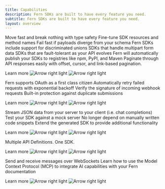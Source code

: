 ```yaml
---
title: Capabilities
description: Fern SDKs are built to have every feature you need. 
subtitle: Fern SDKs are built to have every feature you need. 
layout: overview
---
```


<CardGroup cols={3}>
  <Card title="Strongly Typed" icon="fa-duotone fa-shield-halved">
    Move fast and break nothing with type safety
  </Card>
  <Card title="Idiomatic Method Names" icon="fa-duotone fa-code">
    Fine-tune SDK resources and method names
  </Card>
  <Card title="Schema Validation" icon="fa-duotone fa-check-circle">
    Fail fast if payloads diverge from your schema
  </Card>
  <Card title="Discriminated Unions" icon="fa-duotone fa-code-branch">
    Fern SDKs include support for discriminated unions
  </Card>
  <Card title="Multipart Form Data" icon="fa-duotone fa-upload">
    SDKs that handle multipart form data
  </Card>
  <Card title="Forward Compatibility" icon="fa-duotone fa-arrow-right">
    SDKs that are fault-tolerant as your API evolves
  </Card>
  <Card title="Registry Publishing" icon="fa-duotone fa-box">
    Fern will automatically publish your SDKs to registries like npm, PyPI, and Maven
  </Card>
  <Card title="Auto-Pagination" icon="fa-solid fa-list" href="/sdks/deep-dives/configure-auto-pagination">
    Paginate through API responses easily with offset, cursor, and link-based pagination.
    <p className="text-(color:--grayscale-a11) font-bold mt-2 flex items-center gap-1">
      Learn more
      <img src="./images/arrow-right-black.svg" alt="Arrow right light" className="arrow-right dark:hidden m-0 h-4 w-4" noZoom />
      <img src="./images/arrow-right-white.svg" alt="Arrow right light" className="arrow-right hidden dark:block m-0 h-4 w-4" noZoom />
    </p>
  </Card>
  <Card title="OAuth Token Refresh" icon="fa-duotone fa-arrows-rotate">
    Fern supports OAuth as a first class citizen
  </Card>
  <Card title="Retries with Backoff" icon="fa-duotone fa-repeat">
    Automatically retry failed requests with exponential backoff
  </Card>
  <Card title="Webhook Signature Verification" icon="fa-duotone fa-key">
    Verify the signature of incoming webhook requests
  </Card>
  <Card title="Idempotency Headers" icon="fa-solid fa-shield" href="/sdks/deep-dives/configure-idempotency">
    Built-in protection against duplicate submissions
    <p className="text-(color:--grayscale-a11) font-bold mt-2 flex items-center gap-1">
      Learn more
      <img src="./images/arrow-right-black.svg" alt="Arrow right light" className="arrow-right dark:hidden m-0 h-4 w-4" noZoom />
      <img src="./images/arrow-right-white.svg" alt="Arrow right light" className="arrow-right hidden dark:block m-0 h-4 w-4" noZoom />
    </p>
  </Card>
  <Card title="Server-Sent Events" icon="fa-duotone fa-broadcast-tower">
    Stream JSON data from your server to your client (i.e. chat completions)
  </Card>
  <Card title="Integration Tests" icon="fa-duotone fa-flask">
    Test your SDK against a mock server
  </Card>
  <Card title="Code Snippets" icon="fa-duotone fa-brackets-curly">
    No longer depend on manually written code snippets
  </Card>
  <Card title="Augment with Custom Code" icon="fa-duotone fa-puzzle-piece" href="/sdks/generators/typescript/adding-custom-code">
    Extend the generated SDK to provide additional functionality
    <p className="text-(color:--grayscale-a11) font-bold mt-2 flex items-center gap-1">
      Learn more
      <img src="./images/arrow-right-black.svg" alt="Arrow right light" className="arrow-right dark:hidden m-0 h-4 w-4" noZoom />
      <img src="./images/arrow-right-white.svg" alt="Arrow right light" className="arrow-right hidden dark:block m-0 h-4 w-4" noZoom />
    </p>
  </Card>
  <Card title="Merging Multiple APIs" icon="fa-duotone fa-code-merge" href="/sdks/overview/set-up-the-fern-folder#configure-multiple-apis">
    Multiple API Definitions. One SDK.
    <p className="text-(color:--grayscale-a11) font-bold mt-2 flex items-center gap-1">
      Learn more
      <img src="./images/arrow-right-black.svg" alt="Arrow right light" className="arrow-right dark:hidden m-0 h-4 w-4" noZoom />
      <img src="./images/arrow-right-white.svg" alt="Arrow right light" className="arrow-right hidden dark:block m-0 h-4 w-4" noZoom />
    </p>
  </Card>
  <Card title="WebSockets" icon="fa-duotone fa-bolt">
    Send and receive messages over WebSockets
  </Card>
  <Card title="Model Context Protocol" icon="fa-duotone fa-layer-group" href="/sdks/generators/mcp-server">
    Learn how to use the Model Context Protocol (MCP) to integrate AI capabilities with your Fern documentation
    <p className="text-(color:--grayscale-a11) font-bold mt-2 flex items-center gap-1">
      Learn more
      <img src="./images/arrow-right-black.svg" alt="Arrow right light" className="arrow-right dark:hidden m-0 h-4 w-4" noZoom />
      <img src="./images/arrow-right-white.svg" alt="Arrow right light" className="arrow-right hidden dark:block m-0 h-4 w-4" noZoom />
    </p>
  </Card>
</CardGroup>
